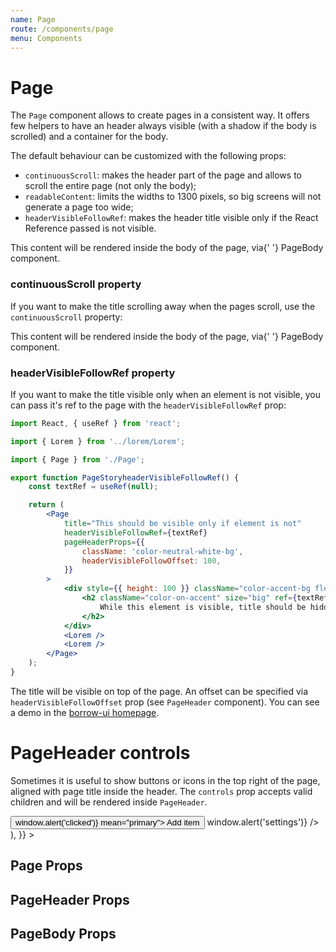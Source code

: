 ```yaml
---
name: Page
route: /components/page
menu: Components
---
```





# Page

The `Page` component allows to create pages in a consistent way.
It offers few helpers to have an header always visible (with a shadow if the body is scrolled)
and a container for the body.

The default behaviour can be customized with the following props:

-   `continuousScroll`: makes the header part of the page and allows to scroll the entire page (not only the body);
-   `readableContent`: limits the widths to 1300 pixels, so big screens will not generate a page too wide;
-   `headerVisibleFollowRef`: makes the header title visible only if the React Reference passed is not visible.

<Playground>
    <div style={{ height: 400, fontSize: '14px', overflow: 'hidden' }}>
        <Page title="Page Title" style={{ height: '100%' }}>
            <Text>
                This content will be rendered inside the body of the page, via{' '}
                <Monospace>PageBody</Monospace> component.
            </Text>
            <Lorem paragraphs={3} />
            <Lorem paragraphs={3} />
        </Page>
    </div>
</Playground>

### continuousScroll property

If you want to make the title scrolling away when the pages scroll, use the `continuousScroll` property:

<Playground>
    <div style={{ height: 400, fontSize: '14px' }}>
        <Page title="Page Title" continuousScroll={true}>
            <Text>
                This content will be rendered inside the body of the page, via{' '}
                <Monospace>PageBody</Monospace> component.
            </Text>
            <Lorem paragraphs={3} />
            <Lorem paragraphs={3} />
            <Lorem paragraphs={3} />
        </Page>
    </div>
</Playground>

### headerVisibleFollowRef property

If you want to make the title visible only when an element is not visible, you can pass
it's ref to the page with the `headerVisibleFollowRef` prop:

```jsx
import React, { useRef } from 'react';

import { Lorem } from '../lorem/Lorem';

import { Page } from './Page';

export function PageStoryheaderVisibleFollowRef() {
    const textRef = useRef(null);

    return (
        <Page
            title="This should be visible only if element is not"
            headerVisibleFollowRef={textRef}
            pageHeaderProps={{
                className: 'color-neutral-white-bg',
                headerVisibleFollowOffset: 100,
            }}
        >
            <div style={{ height: 100 }} className="color-accent-bg flex-center-center">
                <h2 className="color-on-accent" size="big" ref={textRef}>
                    While this element is visible, title should be hidden.
                </h2>
            </div>
            <Lorem />
            <Lorem />
        </Page>
    );
}
```

The title will be visible on top of the page. An offset can be specified via `headerVisibleFollowOffset` prop (see `PageHeader` component).
You can see a demo in the [borrow-ui homepage](https://www.borrow-ui.dev).

# PageHeader controls

Sometimes it is useful to show buttons or icons in the top right of the page, aligned with page title inside the header.
The `controls` prop accepts valid children and will be rendered inside `PageHeader`.

<Playground>
    <div style={{ height: 400, fontSize: '14px', overflow: 'hidden' }}>
        <Page
            title="Page Title"
            style={{ height: '100%' }}
            pageHeaderProps={{
                controls: (
                    <Fragment>
                        <Button onClick={() => window.alert('clicked')} mean="primary">
                            Add item
                        </Button>
                        <Icon
                            name="settings"
                            className="m-l-5 color-neutral"
                            onClick={() => window.alert('settings')}
                        />
                    </Fragment>
                ),
            }}
        >
            <Lorem paragraphs={3} />
            <Lorem paragraphs={3} />
        </Page>
    </div>
</Playground>

## Page Props

<Props of={Page} />

## PageHeader Props

<Props of={PageHeader} />

## PageBody Props

<Props of={PageBody} />
